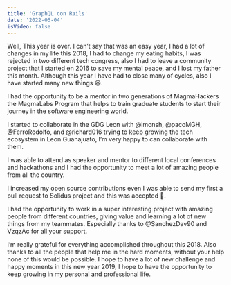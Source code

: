 ```yaml
---
title: 'GraphQL con Rails'
date: '2022-06-04'
isVideo: false
---
```


Well, This year is over. I can’t say that was an easy year, I had a lot of changes in my life this 2018, I had to change my eating habits, I was rejected in two different tech congress, also I had to leave a community project that I started en 2016 to save my mental peace, and I lost my father this month. Although this year I have had to close many of cycles, also I have started many new things 😃.

I had the opportunity to be a mentor in two generations of MagmaHackers the MagmaLabs Program that helps to train graduate students to start their journey in the software engineering world.

I started to collaborate in the GDG Leon with @imonsh, @pacoMGH, @FerroRodolfo, and @richard016 trying to keep growing the tech ecosystem in Leon Guanajuato, I’m very happy to can collaborate with them.

I was able to attend as speaker and mentor to different local conferences and hackathons and I had the opportunity to meet a lot of amazing people from all the country.

I increased my open source contributions even I was able to send my first a pull request to Solidus project and this was accepted 🎉.

I had the opportunity to work in a super interesting project with amazing people from different countries, giving value and learning a lot of new things from my teammates. Especially thanks to @SanchezDav90 and VzqzAc for all your support.

I’m really grateful for everything accomplished throughout this 2018. Also thanks to all the people that help me in the hard moments, without your help none of this would be possible. I hope to have a lot of new challenge and happy moments in this new year 2019, I hope to have the opportunity to keep growing in my personal and professional life.

